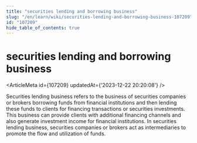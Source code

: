 ```yaml
---
title: "securities lending and borrowing business"
slug: "/en/learn/wiki/securities-lending-and-borrowing-business-107209"
id: "107209"
hide_table_of_contents: true
---
```



# securities lending and borrowing business

<ArticleMeta id={107209} updatedAt={'2023-12-22 20:20:08'} />
<div className='border-solid border-b border-t-0 my-4 border-[var(--ifm-color-gray-300)]' />

Securities lending business refers to the business of securities companies or brokers borrowing funds from financial institutions and then lending these funds to clients for financing transactions or securities investments. This business can provide clients with additional financing channels and also generate investment income for financial institutions. In securities lending business, securities companies or brokers act as intermediaries to promote the flow and utilization of funds.
